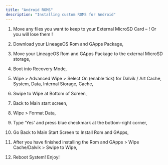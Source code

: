 ```yaml
---
title: "Android ROMS"
description: "Installing custom ROMS for Android"
---
```


1. Move any files you want to keep to your External MicroSD Card – ! Or you will lose them !

2. Download your LineageOS Rom and GApps Package,

3. Move your LineageOS Rom and GApps Package to the external MicroSD storage,

4. Boot into Recovery Mode,

5. Wipe > Advanced Wipe > Select On (enable tick) for Dalvik / Art Cache, System, Data, Internal Storage, Cache,

6. Swipe to Wipe at Bottom of Screen,

7. Back to Main start screen,

8. Wipe > Format Data,

9. Type 'Yes' and press blue checkmark at the bottom-right corner,

10. Go Back to Main Start Screen to Install Rom and GApps,

11. After you have finished installing the Rom and GApps > Wipe Cache/Dalvik > Swipe to Wipe,

12. Reboot System! Enjoy!
